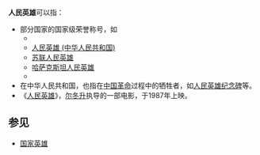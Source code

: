 '''人民英雄'''可以指：

* 部分国家的国家级荣誉称号，如
** {{tsl|en|Hero of the People (Albania)|人民英雄 (阿尔巴尼亚)}}
** [[人民英雄_(中华人民共和国)|人民英雄 (中华人民共和国)]]
** [[人民英雄勋章|苏联人民英雄]]
** [[哈萨克斯坦人民英雄|哈萨克斯坦人民英雄]]
** {{tsl|en|Order of the People's Hero|人民英雄勋章 (南斯拉夫)}}
* 在中华人民共和国，也指在[[中国革命|中国革命]]过程中的牺牲者，如[[人民英雄纪念碑|人民英雄纪念碑]]等。
* 《[[人民英雄_(电影)|人民英雄]]》，[[尔冬升|尔冬升]]执导的一部电影，于1987年上映。

== 参见 ==
* [[国家英雄|国家英雄]]

{{disambig|cat=四字消歧义}}